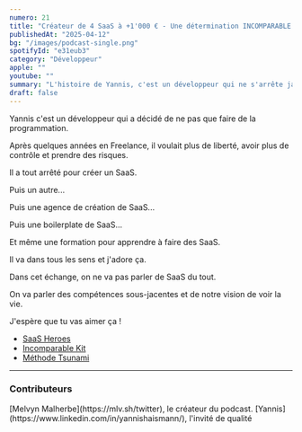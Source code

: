```yaml
---
numero: 21
title: "Créateur de 4 SaaS à +1'000 € - Une détermination INCOMPARABLE - Yannis Haismann #21"
publishedAt: "2025-04-12"
bg: "/images/podcast-single.png"
spotifyId: "e31eub3"
category: "Développeur"
apple: ""
youtube: ""
summary: "L'histoire de Yannis, c'est un développeur qui ne s'arrête jamais. Il ne se considère même pas comme développeur, mais comme un entrepreneur prêt à se lancer dans n'importe quelle idée ou projet pour réussir."
draft: false
---
```


Yannis c'est un développeur qui a décidé de ne pas que faire de la programmation.

Après quelques années en Freelance, il voulait plus de liberté, avoir plus de contrôle et prendre des risques.

Il a tout arrêté pour créer un SaaS.

Puis un autre...

Puis une agence de création de SaaS...

Puis une boilerplate de SaaS...

Et même une formation pour apprendre à faire des SaaS.

Il va dans tous les sens et j'adore ça.

Dans cet échange, on ne va pas parler de SaaS du tout.

On va parler des compétences sous-jacentes et de notre vision de voir la vie.

J'espère que tu vas aimer ça !

* [SaaS Heroes](https://yannishaismann.com/saasheroes)
* [Incomparable Kit](https://incomparablekit.com/)
* [Méthode Tsunami](https://yannishaismann.com/tsunamilite)

---

### Contributeurs

<Contributor>
  [Melvyn Malherbe](https://mlv.sh/twitter), le créateur du podcast.
</Contributor>
<Contributor>
  [Yannis](https://www.linkedin.com/in/yannishaismann/), l'invité de qualité
</Contributor> 